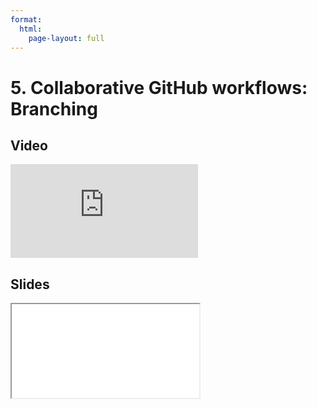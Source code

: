 ```yaml
---
format:
  html:
    page-layout: full
---
```


# 5. Collaborative GitHub workflows: Branching

::: {.panel-tabset .nav-pills}

## Video

<iframe
    class="video"
    src="https://www.youtube.com/embed/Tn1VRCSiRzc?start=1260&end=1681&rel=0" 
    title="Module 5 Video - Collaborative GitHub workflows: Branching"
    frameborder="0"
    allow="accelerometer; autoplay; clipboard-write; encrypted-media; gyroscope; picture-in-picture"
    allowfullscreen
></iframe>

## Slides

<iframe
    class="slide-deck"
    src="slides/module5_09.html"
></iframe>

:::
